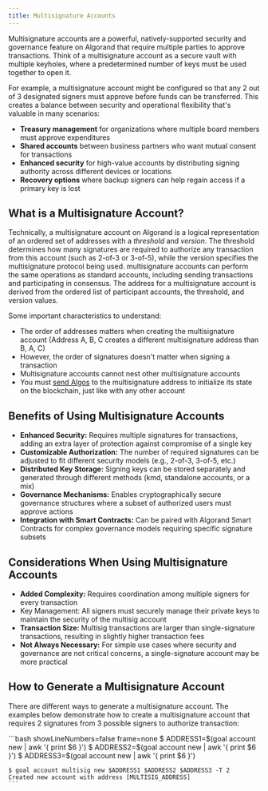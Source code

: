 ```yaml
---
title: Multisignature Accounts
---
```



Multisignature accounts are a powerful, natively-supported security and governance feature on Algorand that require multiple parties to approve transactions. Think of a multisignature account as a secure vault with multiple keyholes, where a predetermined number of keys must be used together to open it.

For example, a multisignature account might be configured so that any 2 out of 3 designated signers must approve before funds can be transferred. This creates a balance between security and operational flexibility that's valuable in many scenarios:

- **Treasury management** for organizations where multiple board members must approve expenditures
- **Shared accounts** between business partners who want mutual consent for transactions
- **Enhanced security** for high-value accounts by distributing signing authority across different devices or locations
- **Recovery options** where backup signers can help regain access if a primary key is lost

## What is a Multisignature Account?

Technically, a multisignature account on Algorand is a logical representation of an ordered set of addresses with a _threshold_ and _version_. The threshold determines how many signatures are required to authorize any transaction from this account (such as 2-of-3 or 3-of-5), while the version specifies the multisignature protocol being used.
multisignature accounts can perform the same operations as standard accounts, including sending transactions and participating in consensus. The address for a multisignature account is derived from the ordered list of participant accounts, the threshold, and version values.

Some important characteristics to understand:

- The order of addresses matters when creating the multisignature account (Address A, B, C creates a different multisignature address than B, A, C)
- However, the order of signatures doesn't matter when signing a transaction
- Multisignature accounts cannot nest other multisignature accounts
- You must [send Algos](/concepts/accounts/funding) to the multisignature address to initialize its state on the blockchain, just like with any other account

## Benefits of Using Multisignature Accounts

- **Enhanced Security:** Requires multiple signatures for transactions, adding an extra layer of protection against compromise of a single key
- **Customizable Authorization:** The number of required signatures can be adjusted to fit different security models (e.g., 2-of-3, 3-of-5, etc.)
- **Distributed Key Storage:** Signing keys can be stored separately and generated through different methods (kmd, standalone accounts, or a mix)
- **Governance Mechanisms:** Enables cryptographically secure governance structures where a subset of authorized users must approve actions
- **Integration with Smart Contracts:** Can be paired with Algorand Smart Contracts for complex governance models requiring specific signature subsets

## Considerations When Using Multisignature Accounts

- **Added Complexity:** Requires coordination among multiple signers for every transaction
- Key Management: All signers must securely manage their private keys to maintain the security of the multisig account
- **Transaction Size:** Multisig transactions are larger than single-signature transactions, resulting in slightly higher transaction fees
- **Not Always Necessary:** For simple use cases where security and governance are not critical concerns, a single-signature account may be more practical

## How to Generate a Multisignature Account

There are different ways to generate a multisignature account. The examples below demonstrate how to create a multisignature account that requires 2 signatures from 3 possible signers to authorize transaction:

<Tabs syncKey='lang'>
  <TabItem label='Utils (Python)' icon='seti:python'>
    <RemoteCode
      src='https://raw.githubusercontent.com/algorandfoundation/devportal-code-examples/refs/heads/main/projects/python-examples/algokit_utils_py_examples/accounts/multisignature_accounts.py'
      snippet='MULTISIG_ACCOUNT'
      lang='py'
      title='Multisignature Account'
      frame='none'
    />
  </TabItem>
  <TabItem label='Utils (TypeScript)' icon='seti:typescript'>
    <RemoteCode
      src='https://raw.githubusercontent.com/algorandfoundation/devportal-code-examples/refs/heads/main/projects/typescript-examples/algokit-utils-ts/accounts/multisignature-accounts.ts'
      snippet='MULTISIG_ACCOUNT'
      lang='ts'
      title='Multisignature Account'
      frame='none'
    />
  </TabItem>
    <TabItem label='goal' icon='seti:laptop'>
    ```bash showLineNumbers=false frame=none
    $ ADDRESS1=$(goal account new | awk '{ print $6 }')
    $ ADDRESS2=$(goal account new | awk '{ print $6 }')
    $ ADDRESS3=$(goal account new | awk '{ print $6 }')

    $ goal account multisig new $ADDRESS1 $ADDRESS2 $ADDRESS3 -T 2
    Created new account with address [MULTISIG_ADDRESS]
    ```

  </TabItem>
</Tabs>
